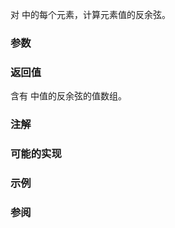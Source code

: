{{cpp/title|acos{{small|(std::valarray)}}}}
{{cpp/numeric/valarray/navbar}}
{{ddcl|header=valarray|1=
template&lt; class T &gt;
valarray&lt;T&gt; acos( const valarray&lt;T&gt;&amp; va );
}}

对 {{c|va}} 中的每个元素，计算元素值的反余弦。

===参数===
{{par begin}}
{{par|va|要应用运算到的值数组}}
{{par end}}

===返回值===
含有 {{c|va}} 中值的反余弦的值数组。

===注解===
{{cpp/numeric/valarray/notes unq|acos}}

{{cpp/numeric/valarray/notes ret|acos}}

===可能的实现===
{{cpp/numeric/valarray/impl|acos}}

===示例===
{{example
|code=
#include &lt;cmath&gt;
#include &lt;iostream&gt;
#include &lt;numbers&gt;
#include &lt;valarray&gt;

int main()
{
    // 获得单位圆上的常见 x 值
    const double s32 = std::sqrt(3.0) / 2.0;
    const double s22 = std::sqrt(2.0) / 2.0;
    std::valarray&lt;double&gt; v1 = {-1.0, -s32, -s22, -0.5, 0.0, 0.5, s22, s32, 1.0};
    std::valarray&lt;double&gt; v2 = std::acos(v1) * 180.0 / std::numbers::pi;

    for (double n : v2)
        std::cout &lt;&lt; n &lt;&lt; "° ";
    std::cout &lt;&lt; '\n';
}
|output=180° 150° 135° 120° 90° 60° 45° 30° 0°
}}

===参阅===
{{dsc begin}}
{{dsc inc|cpp/numeric/valarray/dsc asin}}
{{dsc inc|cpp/numeric/valarray/dsc atan}}
{{dsc inc|cpp/numeric/valarray/dsc atan2}}
{{dsc inc|cpp/numeric/valarray/dsc cos}}
{{dsc inc|cpp/numeric/math/dsc acos}}
{{dsc inc|cpp/numeric/complex/dsc acos}}
{{dsc end}}

{{langlinks|de|en|es|fr|it|ja|pt|ru}}